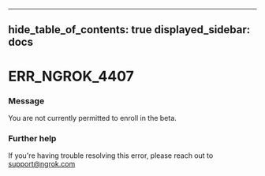 

---
hide_table_of_contents: true
displayed_sidebar: docs
---


# ERR_NGROK_4407

### Message
You are not currently permitted to enroll in the beta.

<ErrorDetails error="err_ngrok_4407" />



### Further help
If you're having trouble resolving this error, please reach out to [support@ngrok.com](mailto:support@ngrok.com?subject=Help%20with%20ERR_NGROK_4407)

